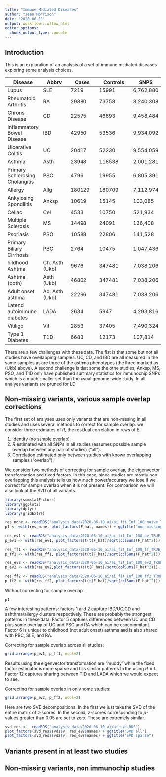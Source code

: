 ```yaml
---
title: "Immune Mediated Diseases"
author: "Jean Morrison"
date: "2020-06-18"
output: workflowr::wflow_html
editor_options:
  chunk_output_type: console
---
```


## Introduction

This is an exploration of an analysis of a set of immune mediated diseases exploring some analysis choices. 

Disease |Abbrv |  Cases | Controls | SNPS  
--------|--------|--------|----------|------
Lupus | SLE    |  7219  | 15991    | 6,762,880
Rheumatoid Arthritis | RA     | 29880  | 73758    |  8,240,308 
Chrons Disease| CD     | 22575	| 46693    | 9,458,484 
Inflammatory Bowel  Disease | IBD    | 42950	| 53536    | 9,934,092
Ulcerative Colitis| UC     | 20417	| 52230    |  9,554,059 
Asthma | Asth   | 23948  |	118538   | 2,001,281 
Primary Schlerosing Cholangitis | PSC    | 4796	  | 19955    | 6,805,391 
Allergy | Allg   | 180129	| 180709   | 7,112,974 
Ankylosing Spondilitis | Anksp  | 10619	| 15145    | 103,085 
Celiac | Cel    | 4533	  | 10750    | 521,934 
Multiple Sclerosis| MS     | 14498	| 24091    | 136,408 
Psoriasis| PSO    | 10588	| 22806    | 141,528 
Primary Biliary Cirrhosis | PBC    |2764	  | 10475    | 1,047,436 
hildhood Ashtma | Ch. Asth (Ukb) | 9676 |	347481 | 7,038,206 
Ashtma (both) | Asth (Ukb) |46802 | 	347481 | 7,038,206 
Adult onset asthma | Ad. Asth (Ukb) | 22296 |	347481 | 7,038,206 
Latend autoimmune diabetes | LADA | 2634	| 5947 | 4,293,816 
Vitiligo | Vit | 2853	| 37405 | 7,490,324
Type 1 Diabetes | T1D | 6683	| 12173 |  107,814
 
There are a few challenges with these data. The fist is that some but not all studies have overlapping samples. UC, CD, and IBD are all measured in the same samples as are three of the asthma phenotypes (the three marked as (Ukb) above). A second challenge is that some the othe studies, Anksp, MS, PSO, and T1D only have published summary statistics for immunochip SNPs which is a much smaller set than the usual genome-wide study. 
In all analyes variants are pruned for LD

## Non-missing variants, various sample overlap corrections

The first set of analyses uses only variants that are non-missing in all studies and uses several methods to correct for sample overlap. we consider three estimates of $R$, the residual correlation in rows of $E$.

1. Identity (no sample overlap)
2. $R$ estimated with all SNPs in all studies (assumes possible sample overlap between any pair of studies) ("all").
3. Correlation estimated only between studies with known overlapping samples ("overlap"). 

We consider two methods of correcting for sample overlap, the eigenvector transformation and fixed factors. In this case, since studies are mostly non-overlapping this analysis tells us how much power/accuracy we lose if we correct for sample overlap when it is not present. For comparison we will also look at the SVD of all variants.

```r
library(sumstatFactors)
library(ggplot2)
library(dplyr)
library(gridExtra)

res_none <- readRDS("analysis_data/2020-06-10_ai/ai_fit_Inf_100_naive_TRUE_2.RDS")
p1 <- with(res_none, plot_factors(F_hat, names)) + ggtitle("non-missing, R = I")

res_ev1 <- readRDS("analysis_data/2020-06-10_ai/ai_fit_Inf_100_ev_TRUE_2.RDS")
p_ev1 <- with(res_ev1, plot_factors(t(t(F_hat)/sqrt(colSums(F_hat^2))), names)) + ggtitle("non-missing, R1 (all), ev")

res_ff1 <- readRDS("analysis_data/2020-06-10_ai/ai_fit_Inf_100_ff_TRUE_2.RDS")
p_ff1 <- with(res_ff1, plot_factors(t(t(F_hat)/sqrt(colSums(F_hat^2))), names)) + ggtitle("non-missing, R1 (all), ff")

res_ev2 <- readRDS("analysis_data/2020-06-10_ai/ai_fit_Inf_100_ev2_TRUE_2.RDS")
p_ev2 <- with(res_ev2,plot_factors(t(t(F_hat)/sqrt(colSums(F_hat^2))), names)) + ggtitle("non-missing, R2 (overlap), ev")

res_ff2 <- readRDS("analysis_data/2020-06-10_ai/ai_fit_Inf_100_ff2_TRUE_2.RDS")
p_ff2 <- with(res_ff2, plot_factors(t(t(F_hat)/sqrt(colSums(F_hat^2))), names))+ ggtitle("non-missing, R2 (overlap), ff")

```

Without correcting for sample overlap:
```r
p1
```

A few interesting patterns: factors 1 and 2 capture IBD/UC/CD and ashthma/allergy clusters respectively. These are probably the strongest patterns in these data. Factor 5 captures differences between UC and CD plus some overlap of UC and PSC and RA which can be concommitant. Factor 6 is unique to childhood (not adult onset) asthma and is also shared with PBC, SLE, and RA. 

Correcting for sample overlap across all studies:
```r
grid.arrange(p_ev1, p_ff1, ncol=2)
```

Results using the eigenvector transformation are "muddy" while the fixed factor estimator is more sparse and has similar patterns to the using $R=I$. Factor 12 captures sharing between T1D and LADA which we would expect to see.

Correcting for sample overlap in only some studies:
```r
grid.arrange(p_ev2, p_ff2, ncol=2)
```

Here are two SVD decompositions. In the first we just take the SVD of the entire matrix of $z$-scores. In the second, $z$-scores corresponding to $p$-values greater than 0.05 are set to zero. These are extremely similar.
```r
svd_res <-  readRDS("analysis_data/2020-06-10_ai/ai_svd.RDS")
plot_factors(svd_res$svd1$v, res_ev2$names) + ggtitle("SVD all")
plot_factors(svd_res$svd2$v, res_ev2$names) + ggtitle("SVD sparse")

```

## Variants present in at least two studies

## Non-missing variants, non immunochip studies
